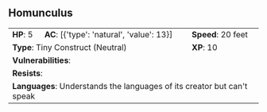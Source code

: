## Homunculus {#monster-homunculus}

```{=html}
<table class="table table-striped">
    <tbody>
        <tr>                    
            <td><b>HP</b>: 5</td>
            <td><b>AC</b>: [{'type': 'natural', 'value': 13}]</td>
            <td><b>Speed</b>: 20 feet</td>
        </tr>
        <tr>
            <td colspan="2"><b>Type</b>: Tiny Construct (Neutral)</td>
            <td><b>XP</b>: 10</td>
        </tr>
        <tr>
            <td colspan="3"><b>Vulnerabilities</b>: </td>
        </tr>
        <tr>
            <td colspan="3"><b>Resists</b>: </td>
        </tr>
        <tr>
            <td colspan="3"><b>Languages</b>: Understands the languages of its creator but can't speak</td>
        </tr>
    </tbody>
</table>
```